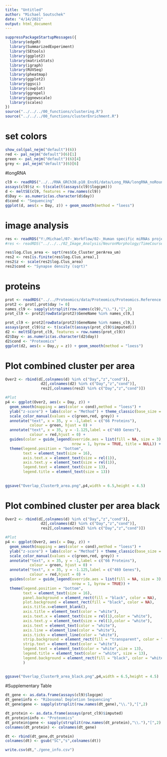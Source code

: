 ```yaml
---
title: "Untitled"
author: "Michael Soutschek"
date: "4/14/2021"
output: html_document
---
```



```r
suppressPackageStartupMessages({
  library(edgeR)
  library(SummarizedExperiment)
  library(SEtools)
  library(ggplot2)
  library(matrixStats)
  library(igraph)
  library(RUVSeq)
  library(pheatmap)
  library(ggplot2)
  library(ggsci)
  library(cowplot)
  library(ggrepel)
  library(ggnewscale)
  library(scales)
})
source("../../../00_functions/clustering.R")
source("../../../00_functions/clusterEnrichment.R")
```


# set colors
```r
show_col(pal_nejm("default")(6))
red <- pal_nejm("default")(6)[1]
green <- pal_nejm("default")(6)[4]
grey <- pal_nejm("default")(6)[6]
```

#longRNA
```r
cl9 <- readRDS("../../RNA_GRCh38.p10_Ens91/data/Long_RNA/longRNA_noRound.DEA.SE_cluster9.rds")
assays(cl9)$z <- t(scale(t(assays(cl9)$logcpm)))
d <- meltSE(cl9, features = row.names(cl9))
d$Day <- as.numeric(as.character(d$day))
d$cond <- "Sequencing"
ggplot(d, aes(x = Day, z)) + geom_smooth(method = "loess")
```


# image analysis
```r
res <- readRDS("Y:/Michael/07-_Workflow/02-_Human specific miRNAs project/Soutschek_et_al_PaperScripts/02_Image_Analysis/NeuronMorphology/TimeCourse/Synapse_Quantification/R/Synapsecluster_Result_with_anno.rds")
#res <- readRDS("../../../02_Image_Analysis/NeuronMorphology/TimeCourse/Synapse_Quantification/R/Synapsecluster_Result_with_anno.rds")

res$log.Clus_area <- sqrt(res$Co_Cluster_perArea_um)
res2 <- res[is.finite(res$log.Clus_area),]
res2$z <- scale(res2$log.Clus_area)
res2$cond <- "Synapse density (sqrt)"
```


# proteins
```r
prot <- readRDS("../../Proteomics/data/Proteomics/Proteomics.Reference.SE_DEA.rds")
prot2 <- prot[,prot$day != 0]
names_cl9 <- sapply(strsplit(row.names(cl9),"\\."),"[",2)
prot_cl9 <- prot2[rowData(prot2)$GeneName %in% names_cl9,]
```


```r
prot_cl9 <- prot2[rowData(prot2)$GeneName %in% names_cl9,]
assays(prot_cl9)$z <- t(scale(t(assays(prot_cl9)$imputed)))
d2 <- meltSE(prot_cl9, features = row.names(prot_cl9))
d2$Day <- as.numeric(as.character(d2$day))
d2$cond <- "Proteomics"
ggplot(d2, aes(x = Day,y = z)) + geom_smooth(method = "loess")
```



# Plot combined cluster per area
```r
Over2 <- rbind(d[,colnames(d) %in% c("Day","z","cond")],
                d2[,colnames(d2) %in% c("Day","z","cond")],
                res2[,colnames(res2) %in% c("Day","z","cond")])

#Plot
p4 <- ggplot(Over2, aes(x = Day, z)) + 
  geom_smooth(mapping = aes(color = cond),method = "loess") +
  ylab("z-score") + labs(color = "Method") + theme_classic(base_size = 12) +
  scale_color_manual(values = c(green,red, grey)) +
  annotate("text", x = 35, y = -1,label = c("66 Proteins"),
           colour = green, hjust = 0) +
  annotate("text", x = 35, y = -1.125,label = c("469 Genes"),
           colour = red,hjust = 0) +
  guides(color = guide_legend(override.aes = list(fill = NA, size = 3),
                              nrow = 1, byrow = TRUE, title = NULL)) +
  theme(legend.position = "bottom",
        text = element_text(size = 16), 
        axis.text.x = element_text(size = rel(1)),
        axis.text.y = element_text(size = rel(1)),
        legend.text = element_text(size = 13),
        legend.title = element_text(size = 13))
  
  
ggsave("Overlap_Cluster9_area.png",p4,width = 6.5,height = 4.5)
```



# Plot combined cluster per area black
```r
Over2 <- rbind(d[,colnames(d) %in% c("Day","z","cond")],
                d2[,colnames(d2) %in% c("Day","z","cond")],
                res2[,colnames(res2) %in% c("Day","z","cond")])

#Plot
p4 <- ggplot(Over2, aes(x = Day, z)) + 
  geom_smooth(mapping = aes(color = cond),method = "loess") +
  ylab("z-score") + labs(color = "Method") + theme_classic(base_size = 12) +
  scale_color_manual(values = c(green,red, grey)) +
  annotate("text", x = 35, y = -1,label = c("66 Proteins"),
           colour = green, hjust = 0) +
  annotate("text", x = 35, y = -1.125,label = c("469 Genes"),
           colour = red,hjust = 0) +
  guides(color = guide_legend(override.aes = list(fill = NA, size = 3),
                              nrow = 1, byrow = TRUE)) +
  theme(legend.position = "bottom",
        text = element_text(size = 16),
        panel.background = element_rect(fill = "black", color = NA),
        plot.background = element_rect(fill = "black", color = NA),
        axis.title.x=element_blank(),
        axis.title = element_text(color = "white"),
        axis.text.x = element_text(size = rel(1),color = "white"),
        axis.text.y = element_text(size = rel(1),color = "white"),
        axis.text = element_text(color = "white"),
        axis.line = element_line(color = "white"),
        axis.ticks = element_line(color = "white"),
        strip.background = element_rect(fill = "transparent", color = "white"),
        strip.text = element_text(color = "white"),
        legend.text = element_text(color = "white",size = 13),
        legend.title = element_text(color = "white", size = 13),
        legend.background = element_rect(fill = "black", color = "white")
        )

  
ggsave("Overlap_Cluster9_area_black.png",p4,width = 6.5,height = 4.5)
```


#Supplementary Table
```r
dt_gene <- as.data.frame(assays(cl9)$logcpm)
dt_gene$info <- "Ribosomal Depletion Sequencing"
dt_gene$gene <- sapply(strsplit(row.names(dt_gene),"\\."),"[",2)

dt_protein <- as.data.frame(assays(prot_cl9)$imputed)
dt_protein$info <- "Proteomics"
dt_protein$gene <- sapply(strsplit(row.names(dt_protein),"\\."),"[",2)
colnames(dt_protein) <- colnames(dt_gene)

dt <- rbind(dt_gene,dt_protein)
colnames(dt) <- gsub("SC","s",colnames(dt))

write.csv(dt,"./gene_info.csv")
```



